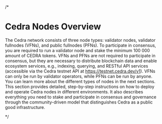/* 
# Cedra Nodes Overview


The Cedra network consists of three node types: validator nodes, validator fullnodes (VFNs), and public fullnodes (PFNs). To participate in consensus, you are required to run a validator node and stake the minimum 100 000 amount of CEDRA tokens. VFNs and PFNs are not required to participate in consensus, but they are necessary to distribute blockchain data and enable ecosystem services, e.g., indexing, querying, and RESTful API services (accessible via the Cedra testnet API at https://testnet.cedra.dev/v1). VFNs can only be run by validator operators, while PFNs can be run by anyone. You can learn more about the different types of nodes in the next sections. This section provides detailed, step-by-step instructions on how to deploy and operate Cedra nodes in different environments. It also describes everything you need to stake and participate in consensus and governance through the community-driven model that distinguishes Cedra as a public good infrastructure.

<CardList>
  <CardList.Card
    title="System Requirements"
    description="Hardware and software requirements for all node types"
    to="/nodes/requirements"
  />
  <CardList.Card
    title="Run a Validator"
    description="Set up and manage a validator node to participate in consensus and earn rewards"
    to="/nodes/validator-setup"
  />
  <CardList.Card
    title="Run a Full Node"
    description="Run a public full node to help distribute blockchain data"
    to="/nodes/full-node"
  />
</CardList>
*/